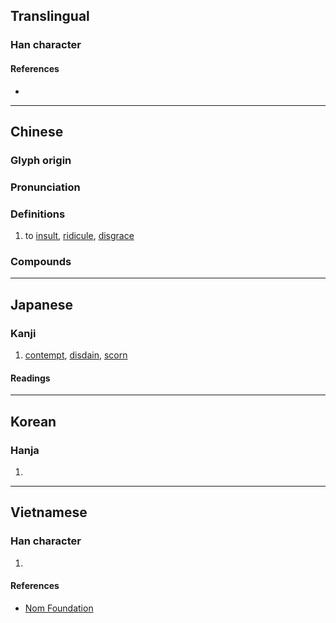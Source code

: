 {{character info/new}}
{{character info|0xFA30}}
{{character info|0x2F805}}
==Translingual==

===Han character===
{{Han char|rn=9|rad=人|as=07|asj=06|sn=9|snj=8|four=28257|canj=OOWY|ids=⿰亻每(GHTKV),⿰亻毎(J)}}

====References====
* {{Han ref|kx=0103.010|dkj=00629|dj=0218.170|hdz=10163.010|uh=4FAE|ud=20398|bh=AB56|bd=43862}}

----

==Chinese==
{{zh-forms|alt=㑄:ancient form}}

===Glyph origin===
{{Han etym}}

===Pronunciation===
{{zh-pron
|m=wǔ
|c=mou5
|mn=bú
|mc=y
|oc=y
|ma=
|cat=v
}}

===Definitions===
{{zh-hanzi}}

# to [[insult]], [[ridicule]], [[disgrace]]

===Compounds===
{{zh-der|侮手侮腳|公然侮辱|侮辱|共禦外侮|卑侮|侮慢|侵侮|外侮|不侮暗室|侮蔑|侮手|折衝禦侮|狎侮|禦侮|欺侮|自侮|輕侮}}

----

==Japanese==

===Kanji===
{{ja-kanji|grade=c|rs=人07|kyu=侮}} <!-- 侮 (U+FA30) is the kyūjitai form (CJK Compatibility ideograph) -->

# [[contempt]], [[disdain]], [[scorn]]

====Readings====
{{ja-readings
|goon=む
|kanon=ぶ
|kun=あなど-る, あなど-り, あなず-る, あなず-り
}}

----

==Korean==

===Hanja===
{{ko-hanja|hangeul=모|rv=mo|mr=mo}}

# {{rfdef|ko|sort=人07}}

----

==Vietnamese==

===Han character===
{{vi-hantu|[[vũ]], [[vụ]]|rs=人07}}

# {{rfdef|vi|sort=人07}}

====References====
* [http://nomfoundation.org/common/nom_details.php?codepoint=4fae Nom Foundation]